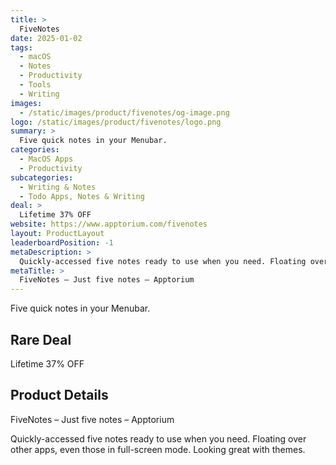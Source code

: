 ```yaml
---
title: >
  FiveNotes
date: 2025-01-02
tags:
  - macOS
  - Notes
  - Productivity
  - Tools
  - Writing
images:
  - /static/images/product/fivenotes/og-image.png
logo: /static/images/product/fivenotes/logo.png
summary: >
  Five quick notes in your Menubar.
categories:
  - MacOS Apps
  - Productivity
subcategories:
  - Writing & Notes
  - Todo Apps, Notes & Writing
deal: >
  Lifetime 37% OFF
website: https://www.apptorium.com/fivenotes
layout: ProductLayout
leaderboardPosition: -1
metaDescription: >
  Quickly-accessed five notes ready to use when you need. Floating over other apps, even those in full-screen mode. Looking great with themes.
metaTitle: >
  FiveNotes – Just five notes – Apptorium
---
```

Five quick notes in your Menubar.

## Rare Deal

Lifetime 37% OFF

## Product Details

FiveNotes – Just five notes – Apptorium

Quickly-accessed five notes ready to use when you need. Floating over other apps, even those in full-screen mode. Looking great with themes.
